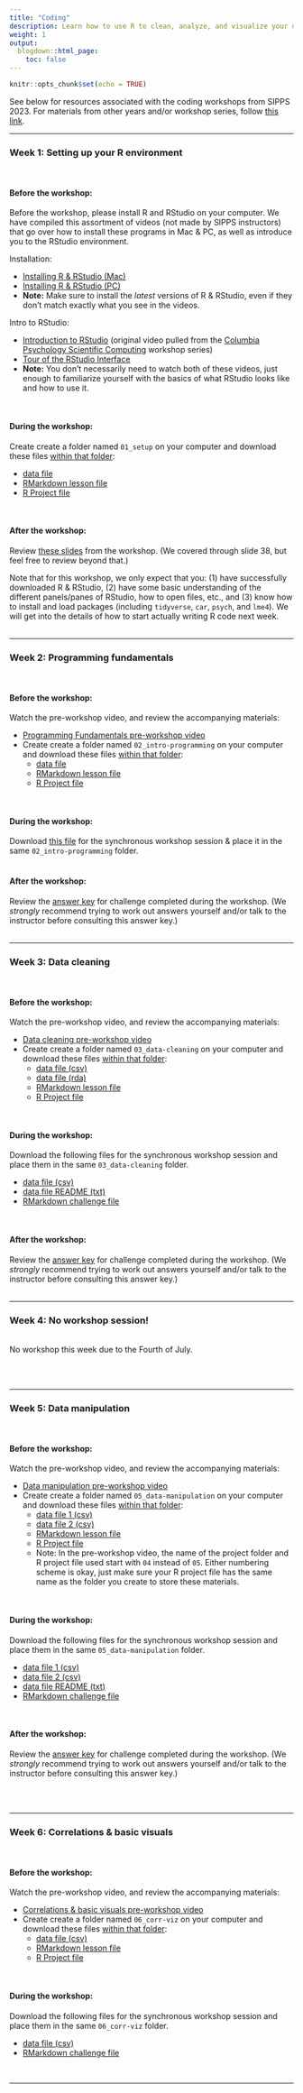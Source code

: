 ```yaml
---
title: "Coding"
description: Learn how to use R to clean, analyze, and visualize your data.
weight: 1
output:
  blogdown::html_page:
    toc: false
---
```


```r
knitr::opts_chunk$set(echo = TRUE)
```

See below for resources associated with the coding workshops from SIPPS 2023. For materials from other years and/or workshop series, follow [this link](/workshops). 

<hr>

### Week 1: Setting up your R environment
<br>

#### Before the workshop:
<p>
Before the workshop, please install R and RStudio on your computer. We have compiled this assortment of videos (not made by SIPPS instructors) that go over how to install these programs in Mac & PC, as well as introduce you to the RStudio environment.
<p>

Installation:
<ul>
<li>[Installing R & RStudio (Mac)](https://www.youtube.com/watch?v=LanBozXJjOk){target="_blank"}
<li>[Installing R & RStudio (PC)](https://www.youtube.com/watch?v=TFGYlKvQEQ4){target="_blank"}
<li>**Note:** Make sure to install the *latest* versions of R & RStudio, even if they don't match exactly what you see in the videos.
</ul>

<p>
Intro to RStudio:
<ul>
<li>[Introduction to RStudio](https://www.youtube.com/watch?v=glzNmxU1eU8){target="_blank"} (original video pulled from the [Columbia Psychology Scientific Computing](https://cu-psych-computing.github.io/cu-psych-comp-tutorial/){target="_blank"} workshop series)
<li>[Tour of the RStudio Interface](https://www.youtube.com/watch?v=XdgfhqNtje4){target="_blank"}
<li>**Note:** You don't necessarily need to watch both of these videos, just enough to familiarize yourself with the basics of what RStudio looks like and how to use it.
</ul>
<br>

#### During the workshop:
<p>
Create create a folder named `01_setup` on your computer and download these files <u>within that folder</u>:
<ul>
<li><a href="/workshop_files/2023/coding-01/shakes.csv" download>data file</a>
<li><a href="/workshop_files/2023/coding-01/01_lesson.Rmd" download>RMarkdown lesson file</a> 
<li><a href="/workshop_files/2023/coding-01/01_setup.Rproj" download>R Project file</a> 
</ul>
<br>

#### After the workshop:
<p>
Review <a href="/workshop_files/2023/coding-01/01_lessonKey.pdf" download>these slides</a> from the workshop. (We covered through slide 38, but feel free to review beyond that.)
<p>
Note that for this workshop, we only expect that you: (1) have successfully downloaded R & RStudio, (2) have some basic understanding of the different panels/panes of RStudio, how to open files, etc., and (3) know how to install and load packages (including `tidyverse`, `car`, `psych`, and `lme4`). We will get into the details of how to start actually writing R code next week.
<br><br>
<hr>

### Week 2: Programming fundamentals
<br>

#### Before the workshop:
<p>
Watch the pre-workshop video, and review the accompanying materials:
<ul>
<li>[Programming Fundamentals pre-workshop video](https://www.youtube.com/watch?v=iTLnZEOSYhE){target="_blank"}
<li>Create create a folder named `02_intro-programming` on your computer and download these files <u>within that folder</u>:
<ul>
<li><a href="/workshop_files/2023/coding-02/shakes.csv" download>data file</a>
<li><a href="/workshop_files/2023/coding-02/lesson.Rmd" download>RMarkdown lesson file</a>
<li><a href="/workshop_files/2023/coding-02/02_intro-programming.Rproj" download>R Project file</a>
</ul>
</ul>
<br>

#### During the workshop:
<p>
Download <a href="/workshop_files/2023/coding-02/challenge.Rmd" download>this file</a> for the synchronous workshop session & place it in the same `02_intro-programming` folder.
<br>
<br>

#### After the workshop:
<p>
Review the <a href="/workshop_files/2023/coding-02/challenge_key.Rmd" download>answer key</a> for challenge completed during the workshop. (We *strongly* recommend trying to work out answers yourself and/or talk to the instructor before consulting this answer key.)
<br><br>
<hr>

### Week 3: Data cleaning
<br>

#### Before the workshop:
<p>
Watch the pre-workshop video, and review the accompanying materials:
<ul>
<li>[Data cleaning pre-workshop video](https://youtu.be/gKI60TsHVsQ){target="_blank"}
<li>Create create a folder named `03_data-cleaning` on your computer and download these files <u>within that folder</u>:
<ul>
<li><a href="/workshop_files/2023/coding-03/Study1.csv" download>data file (csv)</a>
<li><a href="/workshop_files/2023/coding-03/Study1.rda" download>data file (rda)</a>
<li><a href="/workshop_files/2023/coding-03/lesson.Rmd" download>RMarkdown lesson file</a>
<li><a href="/workshop_files/2023/coding-03/03_data-cleaning.Rproj" download>R Project file</a>
</ul>
</ul>
<br>

#### During the workshop:
<p>
Download the following files for the synchronous workshop session and place them in the same `03_data-cleaning` folder.
<ul>
<li><a href="/workshop_files/2023/coding-03/superheroes.csv" download>data file (csv)</a>
<li><a href="/workshop_files/2023/coding-03/README_superheroes.txt" download>data file README (txt)</a>
<li><a href="/workshop_files/2023/coding-03/challenge.Rmd" download>RMarkdown challenge file</a>
</ul>
<br>

#### After the workshop:
<p>
Review the <a href="/workshop_files/2023/coding-03/challenge_key.Rmd" download>answer key</a> for challenge completed during the workshop. (We *strongly* recommend trying to work out answers yourself and/or talk to the instructor before consulting this answer key.)
<br><br>
<hr>

### Week 4: No workshop session!
<br>
No workshop this week due to the Fourth of July.

<br><br>
<hr>

### Week 5: Data manipulation
<br>

#### Before the workshop:
<p>
Watch the pre-workshop video, and review the accompanying materials:
<ul>
<li>[Data manipulation pre-workshop video](https://youtu.be/VJDlwFjsKcI){target="_blank"}
<li>Create create a folder named `05_data-manipulation` on your computer and download these files <u>within that folder</u>:
<ul>
<li><a href="/workshop_files/2023/coding-05/Study1.csv" download>data file 1 (csv)</a>
<li><a href="/workshop_files/2023/coding-05/Study1_Followup.csv" download>data file 2 (csv)</a>
<li><a href="/workshop_files/2023/coding-05/lesson.Rmd" download>RMarkdown lesson file</a>
<li><a href="/workshop_files/2023/coding-05/05_data-manipulation.Rproj" download>R Project file</a>
<li>Note: In the pre-workshop video, the name of the project folder and R project file used start with `04` instead of `05`. Either numbering scheme is okay, just make sure your R project file has the same name as the folder you create to store these materials.
</ul>
</ul>
<br>

#### During the workshop:
<p>
Download the following files for the synchronous workshop session and place them in the same `05_data-manipulation` folder.
<ul>
<li><a href="/workshop_files/2023/coding-05/Study2_Subjects.csv" download>data file 1 (csv)</a>
<li><a href="/workshop_files/2023/coding-05/Study2_Trials.csv" download>data file 2 (csv)</a>
<li><a href="/workshop_files/2023/coding-05/README_Study2.txt" download>data file README (txt)</a>
<li><a href="/workshop_files/2023/coding-05/challenge.Rmd" download>RMarkdown challenge file</a>
</ul>
<br>

#### After the workshop:
<p>
Review the <a href="/workshop_files/2023/coding-05/challenge_key.Rmd" download>answer key</a> for challenge completed during the workshop. (We *strongly* recommend trying to work out answers yourself and/or talk to the instructor before consulting this answer key.)

<br><br>
<hr>

### Week 6: Correlations & basic visuals
<br>

#### Before the workshop:
<p>
Watch the pre-workshop video, and review the accompanying materials:
<ul>
<li>[Correlations & basic visuals pre-workshop video](https://youtu.be/WzLu_gYCiVk){target="_blank"}
<li>Create create a folder named `06_corr-viz` on your computer and download these files <u>within that folder</u>:
<ul>
<li><a href="/workshop_files/2023/coding-06/spotify_data.csv" download>data file (csv)</a>
<li><a href="/workshop_files/2023/coding-06/lesson.Rmd" download>RMarkdown lesson file</a>
<li><a href="/workshop_files/2023/coding-06/06_corr-viz.Rproj" download>R Project file</a>
</ul>
</ul>
<br>

#### During the workshop:
<p>
Download the following files for the synchronous workshop session and place them in the same `06_corr-viz` folder.
<ul>
<li><a href="/workshop_files/2023/coding-06/earthquake_data.csv" download>data file (csv)</a>
<li><a href="/workshop_files/2023/coding-06/challenge.Rmd" download>RMarkdown challenge file</a>
</ul>

<br>
<hr>

